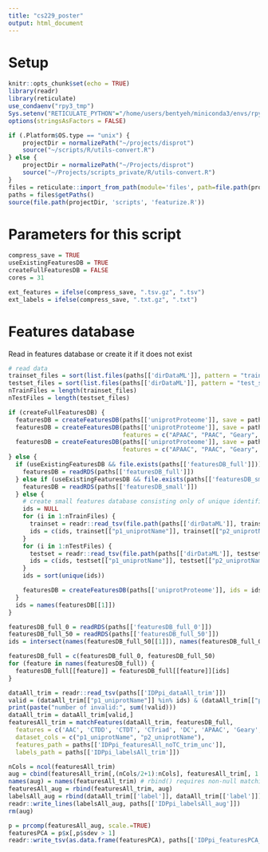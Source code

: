 ```yaml
---
title: "cs229_poster"
output: html_document
---
```


# Setup

```r
knitr::opts_chunk$set(echo = TRUE)
library(readr)
library(reticulate)
use_condaenv("rpy3_tmp")
Sys.setenv("RETICULATE_PYTHON"="/home/users/bentyeh/miniconda3/envs/rpy3_tmp/bin/python")
options(stringsAsFactors = FALSE)

if (.Platform$OS.type == "unix") {
    projectDir = normalizePath("~/projects/disprot")
    source("~/scripts/R/utils-convert.R")
} else {
    projectDir = normalizePath("~/Projects/disprot")
    source("~/Projects/scripts_private/R/utils-convert.R")
}
files = reticulate::import_from_path(module='files', path=file.path(projectDir, 'scripts'))
paths = files$getPaths()
source(file.path(projectDir, 'scripts', 'featurize.R'))
```

# Parameters for this script

```r
compress_save = TRUE
useExistingFeaturesDB = TRUE
createFullFeaturesDB = FALSE
cores = 31

ext_features = ifelse(compress_save, ".tsv.gz", ".tsv")
ext_labels = ifelse(compress_save, ".txt.gz", ".txt")
```

# Features database

Read in features database or create it if it does not exist

```r
# read data
trainset_files = sort(list.files(paths[['dirDataML']], pattern = "train_set\\d+\\.tsv.gz", full.names = FALSE))
testset_files = sort(list.files(paths[['dirDataML']], pattern = "test_set\\d+\\.tsv.gz", full.names = FALSE))
nTrainFiles = length(trainset_files)
nTestFiles = length(testset_files)

if (createFullFeaturesDB) {
  featuresDB = createFeaturesDB(paths[['uniprotProteome']], save = paths[['featuresDB_full_0']], lambda = 0, cores = cores)
  featuresDB = createFeaturesDB(paths[['uniprotProteome']], save = paths[['featuresDB_full_50']], lambda = 50, cores = cores,
                                features = c("APAAC", "PAAC", "Geary", "Moran", "MoreauBroto", "QSO", "SOCN"))
  featuresDB = createFeaturesDB(paths[['uniprotProteome']], save = paths[['featuresDB_full_100']], lambda = 100, cores = cores,
                                features = c("APAAC", "PAAC", "Geary", "Moran", "MoreauBroto", "QSO", "SOCN"))
} else {
  if (useExistingFeaturesDB && file.exists(paths[['featuresDB_full']])) {
    featuresDB = readRDS(paths[['featuresDB_full']])
  } else if (useExistingFeaturesDB && file.exists(paths[['featuresDB_small']])) {
    featuresDB = readRDS(paths[['featuresDB_small']])
  } else {
    # create small features database consisting only of unique identifiers in data
    ids = NULL
    for (i in 1:nTrainFiles) {
      trainset = readr::read_tsv(file.path(paths[['dirDataML']], trainset_files[i]))
      ids = c(ids, trainset[["p1_uniprotName"]], trainset[["p2_uniprotName"]])
    }
    for (i in 1:nTestFiles) {
      testset = readr::read_tsv(file.path(paths[['dirDataML']], testset_files[i]))
      ids = c(ids, testset[["p1_uniprotName"]], testset[["p2_uniprotName"]])
    }
    ids = sort(unique(ids))

    featuresDB = createFeaturesDB(paths[['uniprotProteome']], ids = ids, save = paths[['featuresDB_small']], cores = cores)
  }
  ids = names(featuresDB[[1]])
}
```

```r
featuresDB_full_0 = readRDS(paths[['featuresDB_full_0']])
featuresDB_full_50 = readRDS(paths[['featuresDB_full_50']])
ids = intersect(names(featuresDB_full_50[[1]]), names(featuresDB_full_0[[1]]))

featuresDB_full = c(featuresDB_full_0, featuresDB_full_50)
for (feature in names(featuresDB_full)) {
  featuresDB_full[[feature]] = featuresDB_full[[feature]][ids]
}
```

```r
dataAll_trim = readr::read_tsv(paths[['IDPpi_dataAll_trim']])
valid = (dataAll_trim[["p1_uniprotName"]] %in% ids) & (dataAll_trim[["p2_uniprotName"]] %in% ids)
print(paste("number of invalid:", sum(!valid)))
dataAll_trim = dataAll_trim[valid,]
featuresAll_trim = matchFeatures(dataAll_trim, featuresDB_full,
  features = c('AAC', 'CTDD', 'CTDT', 'CTriad', 'DC', 'APAAC', 'Geary', 'Moran', 'MoreauBroto', 'QSO', 'SOCN'),
  dataset_cols = c("p1_uniprotName", "p2_uniprotName"),
  features_path = paths[['IDPpi_featuresAll_noTC_trim_unc']],
  labels_path = paths[['IDPpi_labelsAll_trim']])
```

```r
nCols = ncol(featuresAll_trim)
aug = cbind(featuresAll_trim[,(nCols/2+1):nCols], featuresAll_trim[, 1:(nCols/2)])
names(aug) = names(featuresAll_trim) # rbind() requires non-null matching column names
featuresAll_aug = rbind(featuresAll_trim, aug)
labelsAll_aug = rbind(dataAll_trim[['label']], dataAll_trim[['label']])
readr::write_lines(labelsAll_aug, paths[['IDPpi_labelsAll_aug']])
rm(aug)
```

```r
p = prcomp(featuresAll_aug, scale.=TRUE)
featuresPCA = p$x[,p$sdev > 1]
readr::write_tsv(as.data.frame(featuresPCA), paths[['IDPpi_featuresPCA_unc']])
```
